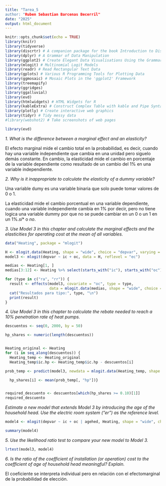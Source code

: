 ---
title: "Tarea_5
author: "Ruben Sebastian Barcenas Becerril"
date: "2025"
output: html_document
---


```{r setup, include=FALSE}
knitr::opts_chunk$set(echo = TRUE)
library(knitr)
library(tidyverse)
library(discrtr) # A companion package for the book Introduction to Discrete Choice Analysis with `R`
library(dplyr) # A Grammar of Data Manipulation
library(ggplot2) # Create Elegant Data Visualisations Using the Grammar of Graphics
library(mlogit) # Multinomial Logit Models
library(readr) # Read Rectangular Text Data
library(gplots) # Various R Programming Tools for Plotting Data
library(ggmosaic) # Mosaic Plots in the 'ggplot2' Framework
library(treemapify)
library(ggridges)
library(ggalluvial)
library(evd)
library(htmlwidgets) # HTML Widgets for R
library(kableExtra) # Construct Complex Table with kable and Pipe Syntax
library(plotly) # Create interactive web graphics
library(tidyr) # Tidy messy data
#library(webshot2) # Take screenshots of web pages

library(evd)
```



*1. What is the difference between a marginal effect and an elasticity?*

El efecto marginal mide el cambio total en la probabilidad, es decir, cuando hay una variable independiente que cambia en una unidad pero siguelo demás constante. En cambio, la elasticidad mide el cambio en porcentaje de la variable dependiente como resultado de un cambio del 1% en una variable independiente.


*2. Why is it inappropriate to calculate the elasticity of a dummy variable?*

Una variable dumy es una variable binaria que solo puede tomar valores de 0 o 1.

La elasticidad mide el cambio porcentual en una variable dependiente, cuando una variable independiente cambia en 1% por decir, pero no tiene logica una variable dummy por que no se puede cambiar en un 0 o un 1 en un 1%.$sí$* o *$no$*.


*3. Use Model 3 in this chapter and calculate the marginal effects and the elasticities for operating cost at the mean of all variables.*


```{r}
data("Heating", package = "mlogit")

H <- mlogit.data(Heating, shape = "wide", choice = "depvar", varying = 3:12)
model3 <- mlogit(depvar ~ ic + oc, data = H, reflevel = "ec")

medias <- Heating[1, ]
medias[3:12] <- Heating %>% select(starts_with("ic"), starts_with("oc")) %>% summarise(across(everything(), mean))

for (type in c("ra", "rr")) {
  result <- effects(model3, covariate = "oc", type = type,
                    data = mlogit.data(medias, shape = "wide", choice = "depvar", varying = 3:12))
  cat("Resultados para tipo:", type, "\n")
  print(result)
}

```




*4. Use Model 3 in this chapter to calculate the rebate needed to reach a 10% penetration rate of heat pumps.*

```{r}
descuentos <- seq(0, 2000, by = 50)

hp_shares <- numeric(length(descuentos))


Heating_original <- Heating
for (i in seq_along(descuentos)) {
  Heating_temp <- Heating_original
  Heating_temp$ic.hp <- Heating_temp$ic.hp - descuentos[i]

prob_temp <- predict(model3, newdata = mlogit.data(Heating_temp, shape = "wide", choice = "depvar", varying = 3:12, id.var = "idcase"), type = "probabilities")

  hp_shares[i] <- mean(prob_temp[, "hp"])}


required_descuento <- descuentos[which(hp_shares >= 0.10)[1]]
required_descuento
```


*Estimate a new model that extends Model 3 by introducing the age of the household head. Use the electric room system (“er”) as the reference level.*


```{r}
model4 <- mlogit(depvar ~ ic + oc | agehed, Heating, shape = "wide", choice = "depvar", reflevel = "er", varying = c(3:12))

summary(model4)
```

*5. Use the likelihood ratio test to compare your new model to Model 3.*

```{r}
lrtest(model3, model4)
```


*6. Is the ratio of the coefficient of installation (or operation) cost to the coefficient of age of household head meaningful? Explain.*

El coeficiente se interpreta individual pero en relación con el efectomarginal de la probabilidad de elección.